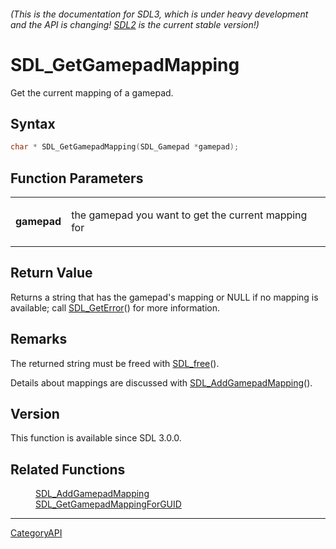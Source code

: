 ====== (This is the documentation for SDL3, which is under heavy development and the API is changing! [https://wiki.libsdl.org/SDL2/ SDL2] is the current stable version!) ======
= SDL_GetGamepadMapping =

Get the current mapping of a gamepad.

== Syntax ==

<syntaxhighlight lang='c'>
char * SDL_GetGamepadMapping(SDL_Gamepad *gamepad);
</syntaxhighlight>

== Function Parameters ==

{|
|'''gamepad'''
|the gamepad you want to get the current mapping for
|}

== Return Value ==

Returns a string that has the gamepad's mapping or NULL if no mapping is
available; call [[SDL_GetError]]() for more information.

== Remarks ==

The returned string must be freed with [[SDL_free]]().

Details about mappings are discussed with [[SDL_AddGamepadMapping]]().

== Version ==

This function is available since SDL 3.0.0.

== Related Functions ==

:[[SDL_AddGamepadMapping]]
:[[SDL_GetGamepadMappingForGUID]]

----
[[CategoryAPI]]


